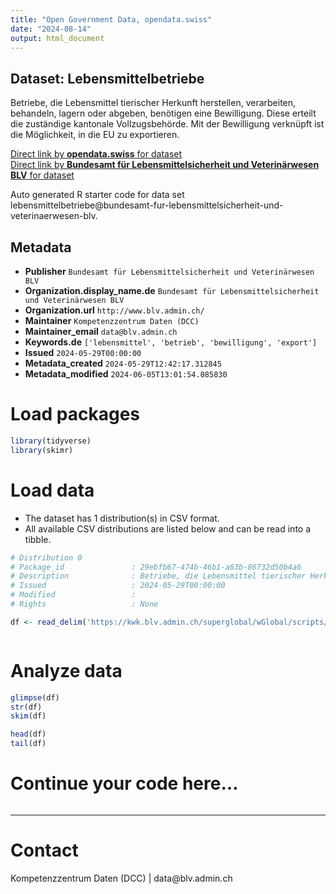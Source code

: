 ```yaml
---
title: "Open Government Data, opendata.swiss"
date: "2024-08-14"
output: html_document
---
```


## Dataset: Lebensmittelbetriebe

Betriebe, die Lebensmittel tierischer Herkunft herstellen, verarbeiten, behandeln, lagern oder abgeben, benötigen eine Bewilligung. Diese erteilt die zuständige kantonale Vollzugsbehörde. Mit der Bewilligung verknüpft ist die Möglichkeit, in die EU zu exportieren.

[Direct link by **opendata.swiss** for dataset](https://opendata.swiss/de/dataset/lebensmittelbetriebe)<br>
[Direct link by **Bundesamt für Lebensmittelsicherheit und Veterinärwesen BLV** for dataset](https://www.blv.admin.ch/blv/de/home/lebensmittel-und-ernaehrung/rechts-und-vollzugsgrundlagen/bewilligung-und-meldung/listen-bewilligter-betriebe.html)

Auto generated R starter code for data set lebensmittelbetriebe@bundesamt-fur-lebensmittelsicherheit-und-veterinaerwesen-blv.

## Metadata

- **Publisher** `Bundesamt für Lebensmittelsicherheit und Veterinärwesen BLV`
- **Organization.display_name.de** `Bundesamt für Lebensmittelsicherheit und Veterinärwesen BLV`
- **Organization.url** `http://www.blv.admin.ch/`
- **Maintainer** `Kompetenzzentrum Daten (DCC)`
- **Maintainer_email** `data@blv.admin.ch`
- **Keywords.de** `['lebensmittel', 'betrieb', 'bewilligung', 'export']`
- **Issued** `2024-05-29T00:00:00`
- **Metadata_created** `2024-05-29T12:42:17.312845`
- **Metadata_modified** `2024-06-05T13:01:54.085830`


# Load packages

```r

library(tidyverse)
library(skimr)

```

# Load data

-   The dataset has 1 distribution(s) in CSV format.
-   All available CSV distributions are listed below and can be read into a tibble.

```r

# Distribution 0
# Package_id               : 29ebfb67-474b-46b1-a63b-86732d50b4a6
# Description              : Betriebe, die Lebensmittel tierischer Herkunft herstellen, verarbeiten, behandeln, lagern oder abgeben, benötigen eine Bewilligung. Diese erteilt die zuständige kantonale Vollzugsbehörde. Mit der Bewilligung verknüpft ist die Möglichkeit, in die EU zu exportieren.
# Issued                   : 2024-05-29T00:00:00
# Modified                 : 
# Rights                   : None

df <- read_delim('https://kwk.blv.admin.ch/superglobal/wGlobal/scripts/php/bewilligungsliste/inc.list_to_csv.php?viewmode=csv&lang=de')



```

# Analyze data

```r

glimpse(df)
str(df)
skim(df)

head(df)
tail(df)

```

# Continue your code here...

```r

```

------------------------------------------------------------------------

# Contact

Kompetenzzentrum Daten (DCC) | data@blv.admin.ch
